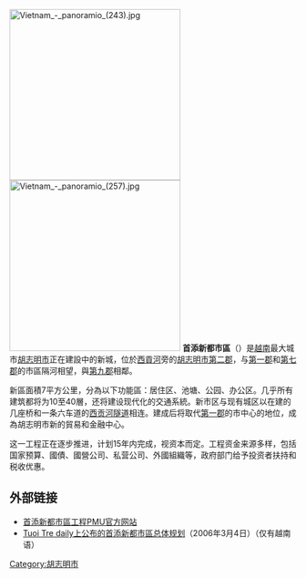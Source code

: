 {{Unreferenced|time=2021-05-03T16:51:26+00:00}}
[[File:Vietnam_-_panoramio_(243).jpg|300px]]
[[File:Vietnam_-_panoramio_(257).jpg|300px]]
'''首添新都市區'''（{{vie|v=Khu đô thị mới Thủ Thiêm}}）是[[越南|越南]]最大城市[[胡志明市|胡志明市]]正在建設中的新城，位於[[西貢河|西貢河]]旁的[[胡志明市第二郡|胡志明市第二郡]]，与[[胡志明市第一郡|第一郡]]和[[胡志明市第七郡|第七郡]]的市區隔河相望，與[[胡志明市第九郡|第九郡]]相鄰。

新區面積7平方公里，分為以下功能區：居住区、池塘、公园、办公区。几乎所有建筑都将为10至40層，还将建设现代化的交通系統。新市区与现有城区以在建的几座桥和一条六车道的[[西贡河隧道|西贡河隧道]]相连。建成后将取代[[胡志明市第一郡|第一郡]]的市中心的地位，成為胡志明市新的貿易和金融中心。

这一工程正在逐步推进，计划15年内完成，视资本而定。工程资金来源多样，包括国家预算、國債、國營公司、私营公司、外國組織等，政府部门给予投资者扶持和税收优惠。

==外部链接==
*[https://web.archive.org/web/20070226212806/http://www.thuthiem.com.vn/ 首添新都市區工程PMU官方网站]
*[https://web.archive.org/web/20070929091423/http://www.tuoitre.com.vn/Tianyon/Index.aspx?ArticleID=125794&ChannelID=3 Tuoi Tre daily上公布的首添新都市區总体规划]（2006年3月4日）（仅有越南语）

{{Vietnam-stub}}
[[Category:胡志明市|Category:胡志明市]]